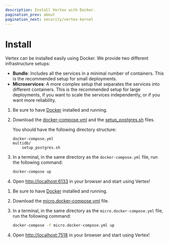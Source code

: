 ```yaml
---
description: Install Vertex with Docker.
pagination_prev: about
pagination_next: security/vertex-kernel
---
```



# Install

Vertex can be installed easily using Docker. We provide two different infrastructure setups:

- **Bundle**: Includes all the services in a minimal number of containers. This is the recommended setup for small deployments.
- **Microservices**: A more complex setup that separates the services into different containers. This is the recommended setup for large deployments, if you want to scale the services independently, or if you want more reliability.

<Tabs groupId="docker">

<TabItem value="bundle" label="Bundle">

1. Be sure to have [Docker](https://docs.docker.com/get-docker/) installed and running.

2. Download the [docker-compose.yml](https://github.com/vertex-center/vertex/blob/main/docker/docker-compose.yml) and the [setup_postgres.sh](https://github.com/vertex-center/vertex/blob/main/docker/multidb/setup_postgres.sh) files.

    You should have the following directory structure:

    ```plaintext
    docker-compose.yml
    multidb/
        setup_postgres.sh
    ```

3. In a terminal, in the same directory as the `docker-compose.yml` file, run the following command:

    ```bash
    docker-compose up
    ```

4. Open [http://localhost:6133](http://localhost:6133) in your browser and start using Vertex!

</TabItem>

<TabItem value="micro" label="Microservices">

1. Be sure to have [Docker](https://docs.docker.com/get-docker/) installed and running.

2. Download the [micro.docker-compose.yml](https://github.com/vertex-center/vertex/blob/main/docker/micro.docker-compose.yml) file.

3. In a terminal, in the same directory as the `micro.docker-compose.yml` file, run the following command:

    ```bash
    docker-compose -f micro.docker-compose.yml up
    ```

4. Open [http://localhost:7518](http://localhost:7518) in your browser and start using Vertex!

</TabItem>

</Tabs>
